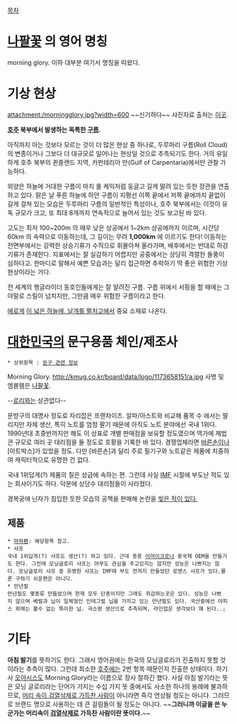 [[목차]]
= [[나팔꽃]] 의 영어 명칭 =
morning glory. 이하 대부분 여기서 명칭을 따왔다.

= 기상 현상 =
attachment:/morningglory.jpg?width=600
~~신기하다~~
사진자료 출처는 [http://apod.nasa.gov/apod/ap090824.html/ 이곳].

'''[[호주]] 북부에서 발생하는 독특한 [[구름]].'''

아직까지 아는 것보다 모르는 것이 더 많은 현상 중 하나로, 두루마리 구름(Roll Cloud)의 변종이거나 그보다 더 대규모로 일어나는 현상일 것으로 추측되기도 한다. 거의 유일하게 호주 북부의 퀸즐랜드 지역, 카펀테리아 만(Gulf of Carpentaria)에서만 관찰 가능하다.

외양은 하늘에 거대한 구름이 마치 롤 케익처럼 둥글고 길게 말려 있는 듯한 장관을 연출하고 있다. 맑은 날 푸른 하늘에 하얀 구름이 지평선 이쪽 끝에서 저쪽 끝에까지 끝없이 길게 걸쳐 있는 모습은 두루마리 구름의 일반적인 특성이나, 호주 북부에서는 이것이 유독 규모가 크고, 또 최대 8개까지 연속적으로 늘어서 있는 것도 보고된 바 있다.

고도는 최저 100~200m 의 매우 낮은 상공에서 1~2km 상공에까지 이르며, 시간당 60km 의 속력으로 이동하는데, 그 길이는 무려 '''1,000km''' 에 이르기도 한다! 이동하는 전면부에서는 강력한 상승기류가 수직으로 휘몰아쳐 올라가며, 배후에서는 반대로 하강기류가 존재한다. 지표에서는 잘 실감하기 어렵지만 공중에서는 상당히 격렬한 돌풍이 심하다고. 한마디로 말해서 예쁜 모습과는 달리 접근하면 추락하기 딱 좋은 위험한 기상 현상이라는 거다.

전 세계의 행글라이더 동호인들에게는 잘 알려진 구름. 구름 위에서 서핑을 할 때에는 그야말로 스릴이 넘치지만, 그만큼 매우 위험한 구름이라고 한다.

[[에로게]] [[이 넓은 하늘에, 날개를 펼치고]]에서 중요 소재로 나온다.

= [[대한민국]]의 문구용품 체인/제조사 =
 * 상위항목 : [[문구 관련 정보]]
Morning Glory. 
http://kmug.co.kr/board/data/logo/1173658151/a.jpg
사명 및 엠블렘은 [[나팔꽃]].

--[[로리]]와는 상관없다--

문방구의 대명사 정도로 자리잡은 프랜차이즈. 알파/아스트와 비교해 품목 수 에서는 딸리지만 자체 생산, 특히 노트를 엄청 팔기 때문에 아직도 노트 분야에선 국내 1위다. 1990년대 초중반까지만 해도 이 상표로 개별 판매점을 보유할 정도였으며 역가에 제법 큰 규모로 여러 곳 대리점을 둘 정도로 호황을 기록한 바 있다. 경쟁업체라면 [[바른손]]이나 [아트박스]가 있었을 정도. 다만 [바른손]과 달리 주로 필기구와 노트같은 제품에 치중하여 캐릭터적으로 유명한 건 없다.

국내 1위답게(?) 제품의 질은 상급에 속하는 편. 그런데 사실 [[IMF]] 시절에 부도난 적도 있는 회사이기도 하다. 덕분에 상당수 대리점들이 사라졌다.

경복궁에 닌자가 침입한 듯한 모습의 공책을 판매해 논란을 [http://news.naver.com/main/read.nhn?mode=LSD&mid=sec&sid1=102&oid=032&aid=0002148888 빚은 적이 있다.]

== 제품 ==
 * [[마하펜]]: 해당항목 참고.
 * 샤프
 국내 1위답게(?) 샤프도 생산(?) 하고 있다. 근데 종종 [[이마이크로]]나 중국제 OEM을 만들기도 한다. 그전에 모닝글로리 샤프는 아무도 관심을 주고있지는 않지만 성능은 나쁘지는 않다. 모닝글로리 샤프 중 유명한 샤프는 IMF때 부도 전까지 만들었던 로맨스 샤프가 있다.물론 구하기 쉬운편은 아니다.
 * 만년필 
 만년필도 몇종류 만들었으며 현재 모두 단종이지만 그래도 취급하는곳은 있다. 성능은 나쁘지 않으며 베럴과 닙이 일체형인 인테그럴 닙을 가지고 있는 만년필도 있다. 국산중에선 아피스 외에는 볼수 없는 특이한 닙. 극소량 생산으로 추측되며, 라인업은 생각보다 꽤 된다..;
= 기타 =
'''아침 발기'''를 뜻하기도 한다. 그래서 영어권에는 한국의 모닝글로리가 진출하지 못할 것이라는 추측이 많다. 그런데 최소한 [[호주]]에는 2번 항목 때문인지 진출한 상태이다. 하기사 [[오아시스(밴드)|오아시스]]도 Morning Glory라는 이름으로 장사 잘하긴 했다. 사실 아침 발기라는 뜻은 모닝 글로리라는 단어가 가지는 수십 가지 뜻 중에서도 사소한 하나의 용례에 불과하므로, [[음란마귀|머리 속이 검열삭제로 가득찬 사람]]이 아니라면 즉각 연상될 정도는 아니다. 그러므로 브랜드 명으로 사용하는 데 큰 걸림돌이 될 정도는 아니다.
~~'''그러니까 이글을 쓴 누군가는 머리속이 [[검열삭제]]로 가득찬 사람이란 뜻이다.'''~~
